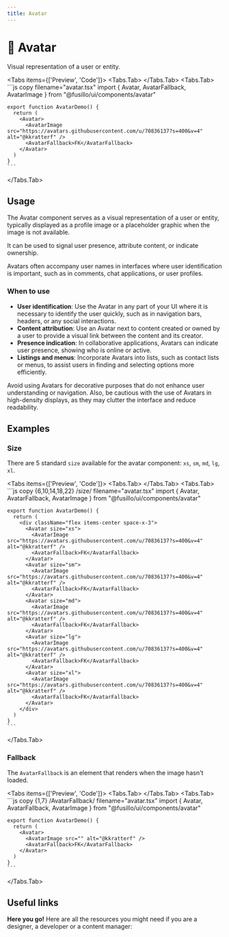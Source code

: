 ```yaml
---
title: Avatar
---
```



# 💠 Avatar

Visual representation of a user or entity.

<Tabs items={['Preview', 'Code']}>
  <Tabs.Tab>
    <AvatarPreview />
  </Tabs.Tab>
  <Tabs.Tab>
    ```js copy filename="avatar.tsx"
    import { Avatar, AvatarFallback, AvatarImage } from "@fusillo/ui/components/avatar"

    export function AvatarDemo() {
      return (
        <Avatar>
          <AvatarImage src="https://avatars.githubusercontent.com/u/70836137?s=400&v=4" alt="@kkratterf" />
          <AvatarFallback>FK</AvatarFallback>
        </Avatar>
      )
    }
    ```

  </Tabs.Tab>
</Tabs>

## Usage

The Avatar component serves as a visual representation of a user or entity, typically displayed as a profile image or a placeholder graphic when the image is not available.

It can be used to signal user presence, attribute content, or indicate ownership.

Avatars often accompany user names in interfaces where user identification is important, such as in comments, chat applications, or user profiles.

### When to use

- **User identification**: Use the Avatar in any part of your UI where it is necessary to identify the user quickly, such as in navigation bars, headers, or any social interactions.
- **Content attribution**: Use an Avatar next to content created or owned by a user to provide a visual link between the content and its creator.
- **Presence indication**: In collaborative applications, Avatars can indicate user presence, showing who is online or active.
- **Listings and menus**: Incorporate Avatars into lists, such as contact lists or menus, to assist users in finding and selecting options more efficiently.

Avoid using Avatars for decorative purposes that do not enhance user understanding or navigation. Also, be cautious with the use of Avatars in high-density displays, as they may clutter the interface and reduce readability.

## Examples

### Size

There are 5 standard `size` available for the avatar component: `xs`, `sm`, `md`, `lg`, `xl`.

<Tabs items={['Preview', 'Code']}>
  <Tabs.Tab>
    <AvatarSize />
  </Tabs.Tab>
  <Tabs.Tab>
    ```js copy {6,10,14,18,22} /size/ filename="avatar.tsx"
    import { Avatar, AvatarFallback, AvatarImage } from "@fusillo/ui/components/avatar"

    export function AvatarDemo() {
      return (
        <div className="flex items-center space-x-3">
          <Avatar size="xs">
            <AvatarImage src="https://avatars.githubusercontent.com/u/70836137?s=400&v=4" alt="@kkratterf" />
            <AvatarFallback>FK</AvatarFallback>
          </Avatar>
          <Avatar size="sm">
            <AvatarImage src="https://avatars.githubusercontent.com/u/70836137?s=400&v=4" alt="@kkratterf" />
            <AvatarFallback>FK</AvatarFallback>
          </Avatar>
          <Avatar size="md">
            <AvatarImage src="https://avatars.githubusercontent.com/u/70836137?s=400&v=4" alt="@kkratterf" />
            <AvatarFallback>FK</AvatarFallback>
          </Avatar>
          <Avatar size="lg">
            <AvatarImage src="https://avatars.githubusercontent.com/u/70836137?s=400&v=4" alt="@kkratterf" />
            <AvatarFallback>FK</AvatarFallback>
          </Avatar>
          <Avatar size="xl">
            <AvatarImage src="https://avatars.githubusercontent.com/u/70836137?s=400&v=4" alt="@kkratterf" />
            <AvatarFallback>FK</AvatarFallback>
          </Avatar>
        </div>
      )
    }
    ```

  </Tabs.Tab>
</Tabs>

### Fallback

The `AvatarFallback` is an element that renders when the image hasn't loaded.

<Tabs items={['Preview', 'Code']}>
  <Tabs.Tab>
    <AvatarExampleFallback />
  </Tabs.Tab>
  <Tabs.Tab>
    ```js copy {1,7} /AvatarFallback/ filename="avatar.tsx"
    import { Avatar, AvatarFallback, AvatarImage } from "@fusillo/ui/components/avatar"

    export function AvatarDemo() {
      return (
        <Avatar>
          <AvatarImage src="" alt="@kkratterf" />
          <AvatarFallback>FK</AvatarFallback>
        </Avatar>
      )
    }
    ```

  </Tabs.Tab>
</Tabs>

## Useful links

**Here you go!** Here are all the resources you might need if you are a designer, a developer or a content manager:

<Cards className="mt-8">
  <Card
    title="🤖 Storybook"
    href="https://www.stories.fusillo.design/?path=/docs/components-avatar--documentation"
  />
  <Card
    title="🪄 Figma"
    href="https://www.figma.com/design/Jfto7FUoU7mSpnv9uESD60/%F0%9F%9F%A0-fusillo---design-system?node-id=164-293&t=nua4UmG9Iu1hfUAm-1"
  />
  <Card
    title="🐝 API Reference"
    href="https://www.radix-ui.com/primitives/docs/components/avatar#api-reference"
  />
</Cards>

